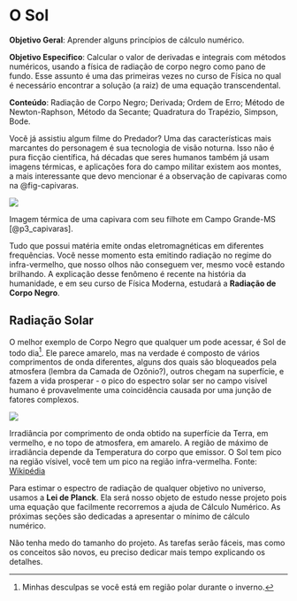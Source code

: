 # O Sol


**Objetivo Geral**: Aprender alguns princípios de cálculo numérico.

**Objetivo Especifico**: Calcular o valor de derivadas e integrais com métodos numéricos, usando a física de radiação de corpo negro como pano de fundo. Esse assunto é uma das primeiras vezes no curso de Física no qual é necessário encontrar a solução (a raiz) de uma equação transcendental.

**Conteúdo**: Radiação de Corpo Negro; Derivada; Ordem de Erro; Método de Newton-Raphson, Método da Secante; Quadratura do Trapézio, Simpson, Bode.

Você já assistiu algum filme do Predador? Uma das características mais marcantes do personagem é sua tecnologia de visão noturna. Isso não é pura ficção científica, há décadas que seres humanos também já usam imagens térmicas, e aplicações fora do campo militar existem aos montes, a mais interessante que devo mencionar é a observação de capivaras como na @fig-capivaras.

::: {#fig-capivaras}

![](capivara.png)

Imagem térmica de uma capivara com seu filhote em Campo Grande-MS [@p3_capivaras].
:::

Tudo que possui matéria emite ondas eletromagnéticas em diferentes frequências. Você nesse momento esta emitindo radiação no regime do infra-vermelho, que nosso olhos não conseguem ver, mesmo você estando brilhando. A explicação desse fenômeno é recente na história da humanidade, e em seu curso de Física Moderna, estudará a **Radiação de Corpo Negro**.


## Radiação Solar

O melhor exemplo de Corpo Negro que qualquer um pode acessar, é Sol de todo dia^[Minhas desculpas se você está em região polar durante o inverno.]. Ele parece amarelo, mas na verdade é composto de vários comprimentos de onda diferentes, alguns dos quais são bloqueados pela atmosfera (lembra da Camada de Ozônio?), outros chegam na superfície, e fazem a vida prosperar -  o pico do espectro solar ser no campo visível humano é provavelmente uma coincidência causada por uma junção de fatores complexos.

::: {#fig-solar-wikipedia}

![](Solar_Spectrum.png)

Irradiância por comprimento de onda obtido na superfície da Terra, em vermelho, e no topo de atmosfera, em amarelo. A região de máximo de irradiância depende da Temperatura do corpo que emissor. O Sol tem pico na região vísivel, você tem um pico na região infra-vermelha.  Fonte: [Wikipédia](https://commons.wikimedia.org/wiki/File:Solar_Spectrum.png)
:::


Para estimar o espectro de radiação de qualquer objetivo no universo, usamos a **Lei de Planck**. Ela será nosso objeto de estudo nesse projeto pois uma equação que facilmente recorremos a ajuda de Cálculo Numérico. As próximas seções são dedicadas a apresentar o mínimo de cálculo numérico.

Não tenha medo do tamanho do projeto. As tarefas serão fáceis, mas como os conceitos são novos, eu preciso dedicar mais tempo explicando os detalhes.
